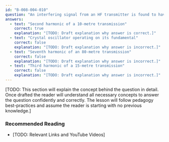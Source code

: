 ```yaml
---
id: "B-008-004-010"
question: "An interfering signal from an HF transmitter is found to have a frequency of 56 MHz. What could be the source?"
answers:
  - text: "Second harmonic of a 10-metre transmission"
    correct: true
    explanation: "[TODO: Draft explanation why answer is correct.]"
  - text: "Crystal oscillator operating on its fundamental"
    correct: false
    explanation: "[TODO: Draft explanation why answer is incorrect.]"
  - text: "Seventh harmonic of an 80-metre transmission"
    correct: false
    explanation: "[TODO: Draft explanation why answer is incorrect.]"
  - text: "Third harmonic of a 15-metre transmission"
    correct: false
    explanation: "[TODO: Draft explanation why answer is incorrect.]"
---
```


[TODO: This section will explain the concept behind the question in detail. Once drafted the reader will understand all necessary concepts to answer the question confidently and correctly. The lesson will follow pedagogy best-practices and assume the reader is starting with no previous knowledge.]

### Recommended Reading

- [TODO: Relevant Links and YouTube Videos]
